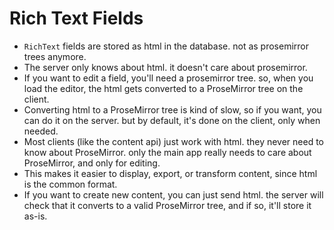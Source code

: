 # Rich Text Fields

- `RichText` fields are stored as html in the database. not as prosemirror trees anymore.
- The server only knows about html. it doesn't care about prosemirror.
- If you want to edit a field, you'll need a prosemirror tree. so, when you load the editor, the html gets converted to a ProseMirror tree on the client.
- Converting html to a ProseMirror tree is kind of slow, so if you want, you can do it on the server. but by default, it's done on the client, only when needed.
- Most clients (like the content api) just work with html. they never need to know about ProseMirror. only the main app really needs to care about ProseMirror, and only for editing.
- This makes it easier to display, export, or transform content, since html is the common format.
- If you want to create new content, you can just send html. the server will check that it converts to a valid ProseMirror tree, and if so, it'll store it as-is.
